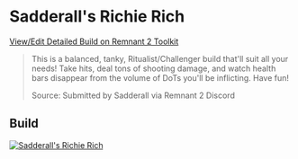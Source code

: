 
# Sadderall's Richie Rich

[View/Edit Detailed Build on Remnant 2 Toolkit](https://www.remnant2toolkit.com/builder?name=Sadderall%27s+Richie+Rich&archtype=1q7z9d%2Cwm2xsy&skill=3er3og%2Cwyw9r4&amulet=2e2hh5&ring=ez6z8b%2Cazy0pj%2Ccpxk1d%2C3uggz9&concoction=p0ru94%2Cfhm256%2C8p2sj3%2C2jeq07&helm=ts1v89&torso=trz2cm&legs=pof5ii&consumable=v2usqs%2Cal8yob%2Crlpblq%2Cm1gznf&gloves=nfxk7i&relic=sge99k&relicfragment=erp2mp%2C1pddio%2Cj87rzn&weapon=3r9jm7%2C5gl3la%2Cty2gsi&mod=tya9an%2C38rncx%2C9vzb9r&mutator=4m2lg1%2Cf32skd%2Cb07g02&trait=dj8zx4%3B10%2Csd2hry%3B10%2Cosj7se%3B10%2Cysp1wu%3B10%2Cpbak5a%3B10%2Co6mx2t%3B10%2C2vgobq%3B10%2C6kxk5x%3B10%2Cwgzz0q%3B10%2C8baa52%3B10%2Cm6i4dl%3B8%2Cp4b2v6%3B2)

> This is a balanced, tanky, Ritualist/Challenger build that'll suit all your needs! Take hits, deal tons of shooting damage, and watch health bars disappear from the volume of DoTs you'll be inflicting. Have fun!
>
> Source: Submitted by Sadderall via Remnant 2 Discord

## Build

[![Sadderall's Richie Rich](https://remnant2toolkit.b-cdn.net/featured-builds/sadderalls_richie_rich.png)](https://www.remnant2toolkit.com/builder?name=Sadderall%27s+Richie+Rich&archtype=1q7z9d%2Cwm2xsy&skill=3er3og%2Cwyw9r4&amulet=2e2hh5&ring=ez6z8b%2Cazy0pj%2Ccpxk1d%2C3uggz9&concoction=p0ru94%2Cfhm256%2C8p2sj3%2C2jeq07&helm=ts1v89&torso=trz2cm&legs=pof5ii&consumable=v2usqs%2Cal8yob%2Crlpblq%2Cm1gznf&gloves=nfxk7i&relic=sge99k&relicfragment=erp2mp%2C1pddio%2Cj87rzn&weapon=3r9jm7%2C5gl3la%2Cty2gsi&mod=tya9an%2C38rncx%2C9vzb9r&mutator=4m2lg1%2Cf32skd%2Cb07g02&trait=dj8zx4%3B10%2Csd2hry%3B10%2Cosj7se%3B10%2Cysp1wu%3B10%2Cpbak5a%3B10%2Co6mx2t%3B10%2C2vgobq%3B10%2C6kxk5x%3B10%2Cwgzz0q%3B10%2C8baa52%3B10%2Cm6i4dl%3B8%2Cp4b2v6%3B2)
